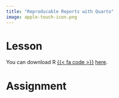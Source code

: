 ```yaml
---
title: "Reproducable Reports with Quarto"
image: apple-touch-icon.png
---
```


:::{.panel-tabset}

# Lesson

You can download R [{{< fa code >}}](https://cran.r-project.org) [here](https://cran.r-project.org).

# Assignment

:::
